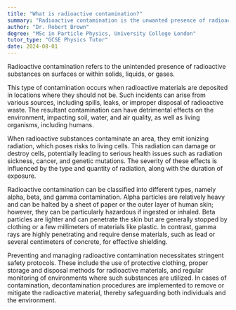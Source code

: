 ```yaml
---
title: "What is radioactive contamination?"
summary: "Radioactive contamination is the unwanted presence of radioactive substances on surfaces, or within solids, liquids, or gases."
author: "Dr. Robert Brown"
degree: "MSc in Particle Physics, University College London"
tutor_type: "GCSE Physics Tutor"
date: 2024-08-01
---
```


Radioactive contamination refers to the unintended presence of radioactive substances on surfaces or within solids, liquids, or gases.

This type of contamination occurs when radioactive materials are deposited in locations where they should not be. Such incidents can arise from various sources, including spills, leaks, or improper disposal of radioactive waste. The resultant contamination can have detrimental effects on the environment, impacting soil, water, and air quality, as well as living organisms, including humans.

When radioactive substances contaminate an area, they emit ionizing radiation, which poses risks to living cells. This radiation can damage or destroy cells, potentially leading to serious health issues such as radiation sickness, cancer, and genetic mutations. The severity of these effects is influenced by the type and quantity of radiation, along with the duration of exposure.

Radioactive contamination can be classified into different types, namely alpha, beta, and gamma contamination. Alpha particles are relatively heavy and can be halted by a sheet of paper or the outer layer of human skin; however, they can be particularly hazardous if ingested or inhaled. Beta particles are lighter and can penetrate the skin but are generally stopped by clothing or a few millimeters of materials like plastic. In contrast, gamma rays are highly penetrating and require dense materials, such as lead or several centimeters of concrete, for effective shielding.

Preventing and managing radioactive contamination necessitates stringent safety protocols. These include the use of protective clothing, proper storage and disposal methods for radioactive materials, and regular monitoring of environments where such substances are utilized. In cases of contamination, decontamination procedures are implemented to remove or mitigate the radioactive material, thereby safeguarding both individuals and the environment.
    